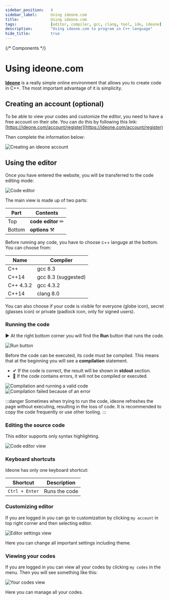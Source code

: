 ```yaml
---
sidebar_position:	4
sidebar_label:		Using ideone.com
title:				Using ideone.com
tags:				[editor, compiler, gcc, clang, tool, ide, ideone]
description:		"Using ideone.com to program in C++ language"
hide_title:			true
---
```


{/* Components */}

# Using ideone.com

[**Ideone**](https://ideone.com/) is a really simple online environment that allows you to create
code in C++. The most important advantage of it is simplicity.

## Creating an account (optional)

To be able to view your codes and customize the editor, you need to have a free account on their site.
You can do this by following this link: [https://ideone.com/account/register](https://ideone.com/account/register)

Then complete the information below:

<Image center
		alt="Creating an ideone account"
		src="/img/tutorials/tools/ideone/sign-up-form.png"
	/>
<br/>

## Using the editor

Once you have entered the website, you will be transferred to the code editing mode:

<Image center
		alt="Code editor"
		src="/img/tutorials/tools/ideone/editor-view.png"
	/>
<br/>

The main view is made up of two parts:

Part | Contents
---------|----------
 Top | **code editor** ✏
 Bottom | **options** ⚒

Before running any code, you have to choose c++ languge at the bottom.
You can choose from:

Name | Compiler
---------|----------
 C++ | gcc 8.3
 C++14 | gcc 8.3 (suggested)
 C++ 4.3.2 | gcc 4.3.2
 C++14 | clang 8.0

You can also choose if your code is visible for everyone (globe icon), secret (glasses icon) or private (padlock icon, only for signed users).

### Running the code

▶ At the right bottom corner you will find the **Run** button that runs the code.

<Image center
		alt		="Run button"
		src		="/img/tutorials/tools/ideone/run-button.png"
	/>
<br/>

Before the code can be executed, its code must be compiled. This means that at the beginning
you will see a **compilation** statement.

- ✔ If the code is correct, the result will be shown in **stdout** section.
- 🔴 If the code contains errors, it will not be compiled or executed.

<Tabs>
	<TabItem value="ok" label="✔ Correct code" default>
		<Image border center
				alt		="Compilation and running a valid code"
				src		="/img/tutorials/tools/ideone/run-ok.png"
				desc	="🟣 Result"
			/>
	</TabItem>
	<TabItem value="error" label="🔴 With an error">
		<Image border center
				alt		="Compilation failed because of an error"
				desc	="🔴 Error"
				src		="/img/tutorials/tools/ideone/run-error.png"
			/>
	</TabItem>
</Tabs>

:::danger
Sometimes when trying to run the code, ideone refreshes the page without executing, resulting in the loss of code. It is recommended to copy the code frequently or use other tooling.
:::

### Editing the source code

This editor supports only syntax highlighting.

<Image center
		maxheight="400px"
		alt		="Code editor view"
		src		="/img/tutorials/tools/ideone/only-editor.png"
	/>
<br/>

### Keyboard shortcuts

Ideone has only one keyboard shortcut:

Shortcut | Description
---------|----------
`Ctrl + Enter` | Runs the code

### Customizing editor

If you are logged in you can go to customization by clicking `my account` in top right corner and then selecting editor.

<Image center
		maxheight="400px"
		alt		="Editor settings view"
		src		="/img/tutorials/tools/ideone/editor-settings.png"
	/>
<br/>

Here you can change all important settings including theme.

### Viewing your codes

If you are logged in you can view all your codes by clicking `my codes` in the menu. Then you will see something like this:

<Image center
		maxheight="400px"
		alt		="Your codes view"
		src		="/img/tutorials/tools/ideone/your-codes.png"
	/>
<br/>

Here you can manage all your codes.
